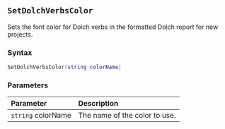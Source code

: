::: {.minipage data-latex="{\textwidth}"}
## `SetDolchVerbsColor`

Sets the font color for Dolch verbs in the formatted Dolch report for new projects.

### Syntax {-}

``` .lua
SetDolchVerbsColor(string colorName)
```

### Parameters {-}

**Parameter** | **Description**
| :-- | :-- |
| `string` colorName | The name of the color to use. |
:::
